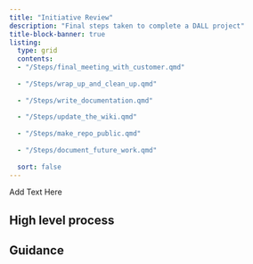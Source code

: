 ```yaml
---
title: "Initiative Review"
description: "Final steps taken to complete a DALL project"
title-block-banner: true
listing: 
  type: grid
  contents: 
  - "/Steps/final_meeting_with_customer.qmd"
  
  - "/Steps/wrap_up_and_clean_up.qmd"
  
  - "/Steps/write_documentation.qmd"
  
  - "/Steps/update_the_wiki.qmd"
    
  - "/Steps/make_repo_public.qmd"
  
  - "/Steps/document_future_work.qmd"
    
  sort: false
---
```


Add Text Here

## High level process


## Guidance
